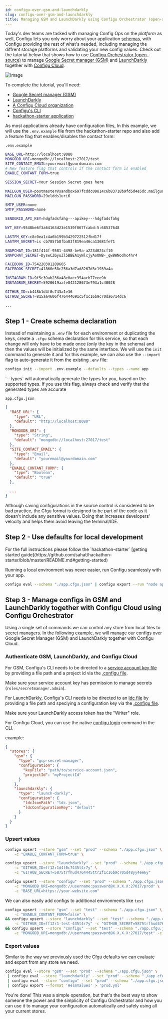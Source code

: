 ```yaml
---
id: configu-over-gsm-and-launchdarkly
slug: configu-over-gsm-and-launchdarkly
title: Managing GSM and LaunchDarkly using Configu Orchestrator (open-source)
---
```


Today's dev teams are tasked with managing Config Ops on the _platform_ as well,
Configu lets you only worry about your application [schemas](/config-schema), with Configu providing the rest of what's needed, including managing the diffrent storage platforms
and validating your new config values. Check out the tutorial below that shows how to use [Configu Orchestrator (open-source)](https://github.com/configu/configu) to manage
[Google Secret manager (GSM)](https://cloud.google.com/secret-manager) and [LaunchDarkly](https://apidocs.launchdarkly.com/tag/Feature-flags) together with [Configu Cloud](../configu-cloud).

![image](./img/gsm-launch-darkly-diagram.png)

To complete the tutorial, you'll need:

- [Google Secret manager (GSM)](https://cloud.google.com/secret-manager)
- [LaunchDarkly](https://apidocs.launchdarkly.com/tag/Feature-flags)
- [A Configu Cloud organization](../configu-cloud)
- [Configu's CLI](/cli-setup)
- [hackathon-starter application](https://github.com/sahat/hackathon-starter)

As most applications already have configuration files, In this example, we will use the `.env.example` file from the hackathon-starter repo and also add a feature flag that enables/disables the contact form:

`.env.example`

```bash
BASE_URL=http://localhost:8080
MONGODB_URI=mongodb://localhost:27017/test
SITE_CONTACT_EMAIL=youremail@yourdomain.com
# New feature flag that controls if the contact form is enabled
ENABLE_CONTANT_FORM=true

SESSION_SECRET=Your Session Secret goes here

MAILGUN_USER=postmaster@sandbox697fcddc09814c6b83718b9fd5d4e5dc.mailgun.org
MAILGUN_PASSWORD=29eldds1uri6

SMTP_USER=none
SMTP_PASSWORD=none

SENDGRID_API_KEY=hdgfadsfahg---apikey---hdgfadsfahg

NYT_KEY=9548be6f3a64163d23e1539f067fcabd:5:68537648

LASTFM_KEY=c8c0ea1c4a6b199b3429722512fbd17f
LASTFM_SECRET=is cb7857b8fba83f819ea46ca13681fe71

SNAPCHAT_ID=181f414f-9581-4498-be9a-a223d024cf10
SNAPCHAT_SECRET=DyswCZGyuZl5BBEA1yWlcjyAoONB-_qw8WNodhc4hr4

FACEBOOK_ID=754220301289665
FACEBOOK_SECRET=41860e58c256a3d7ad8267d3c1939a4a

INSTAGRAM_ID=9f5c39ab236a48e0aec354acb77eee9b
INSTAGRAM_SECRET=5920619aafe842128673e793a1c40028

GITHUB_ID=cb448b1d4f0c743a1e36
GITHUB_SECRET=815aa4606f476444691c5f1c16b9c70da6714dc6

...
```

## Step 1 - Create schema declaration

Instead of maintaining a `.env` file for each environment or duplicating the keys,
create a `.cfgu` schema declaration for this service, so that each change will only have to be made once (only the key in the schema) and then the values will be initialized by the same interface.
We will use the `init` command to generate it and for this example, we can also use the `--import` flag to auto-generate it from the existing `.env` file:

```bash
configu init --import .env.example --defaults --types --name app
```

<Admonition type="info">
  `--types` will automatically generate the types for you, based on the supported types. If you use
  this flag, always check and verify that the generated types are accurate
</Admonition>

`app.cfgu.json`

```json
{
  "BASE_URL": {
    "type": "URL",
    "default": "http://localhost:8080"
  },
  "MONGODB_URI": {
    "type": "String",
    "default": "mongodb://localhost:27017/test"
  },
  "SITE_CONTACT_EMAIL": {
    "type": "Email",
    "default": "youremail@yourdomain.com"
  },
  "ENABLE_CONTANT_FORM": {
    "type": "Boolean",
    "default": "true"
  },

  ...
}
```

<Admonition type="info">
  Although saving configurations in the source control is considered to be bad practice, the Cfgu
  format is designed to be part of the code as it doesn't include any sensitive values. Doing that
  increases developers' velocity and helps them avoid leaving the terminal/IDE.
</Admonition>

## Step 2 - Use defaults for local development

<Admonition type="info">
  For the full instructions please follow the `hackathon-starter` [getting started
  guide](https://github.com/sahat/hackathon-starter/blob/master/README.md#getting-started)
</Admonition>

Running a local environment was never easier, run Configu seamlessly with your app.

```bash
configu eval --schema "./app.cfgu.json" | configu export --run "node app.js"
```

## Step 3 - Manage configs in GSM and LaunchDarkly together with Configu Cloud using Configu Orchestrator

Using a single set of commands we can control any store from local files to secret managers.
In the following example, we will manage our configs over Google Secret Manager (GSM) and LaunchDarkly together with Configu Cloud.

### Authenticate GSM, LaunchDarkly, and Configu Cloud

For GSM, Configu's CLI needs to be directed to a [service account key file](https://cloud.google.com/iam/docs/service-accounts-create) by providing a file path and a project id via the [.configu file](../cli-config).

<Admonition type="info">

Make sure your service account key has permission to manage secrets (`roles/secretmanager.admin`).

</Admonition>

For LaunchDarkly, Configu's CLI needs to be directed to an [ldc file](https://github.com/launchdarkly-labs/ldc) by providing a file path and speciying a configuration key via the [.configu file](../cli-config).

<Admonition type="info">

Make sure your LaunchDarkly access token has the "Writer" role.

</Admonition>

For Configu Cloud, you can use the native [configu login](../cli-commands#configu-login) command in the CLI.

example:

```json
{
  "stores": {
    "gsm": {
      "type": "gcp-secret-manager",
      "configuration": {
        "keyFile": "path/to/service-account.json",
        "projectId": "myProjectId"
      }
    },
    "launchdarkly": {
      "type": "launch-darkly",
      "configuration": {
        "ldcJsonPath": "ldc.json",
        "ldcConfigurationKey": "default"
      }
    }
  }
}
```

### Upsert values

```bash
configu upsert --store "gsm" --set "prod" --schema "./app.cfgu.json" \
    -c "ENABLE_CONTANT_FORM=true" \
```

```bash
configu upsert --store "launchdarkly" --set "prod" --schema "./app.cfgu.json" \
    -c "GITHUB_ID=ff12r1d4f0c7435t4r7y" \
    -c "GITHUB_SECRET=5875trfhud4764445ttr2f1c16b9c705d48yy4ee6y"
```

```bash
configu upsert --store "configu" --set "prod" --schema "./app.cfgu.json" \
    -c "MONGODB_URI=mongodb://username:password@X.X.X.X:27017/prod" \
    -c "BASE_URL=https://your-website.com"
```

We can also easily add configs to additional environments like `test`

```bash
configu upsert --store "gsm" --set "test" --schema "./app.cfgu.json" \
    -c "ENABLE_CONTANT_FORM=false" \
&& configu upsert --store "launchdarkly" --set "test" --schema "./app.cfgu.json" \
    -c "GITHUB_ID=ff12r1-test-435t4r7y" -c "GITHUB_SECRET=5875trfhud476444-test-1c16b9c705d48yy4ee6y" \
&& configu upsert --store "configu" --set "test" --schema "./app.cfgu.json" \
    -c "MONGODB_URI=mongodb://username:password@X.X.X.X:27017/test" -c "BASE_URL=https://your-website-test.com"
```

### Export values

Similar to the way we previously used the Cfgu defaults we can evaluate and export from any store we need.

```bash
configu eval --store "gsm" --set "prod" --schema "./app.cfgu.json" \
 | configu eval --store "launchdarkly" --set "prod" --schema "./app.cfgu.json" \
 | configu eval --store "configu" --set "prod" --schema "./app.cfgu.json" \
 | configu export --format 'HelmValues' > 'prod.yml'
```

You're done! This was a simple operation, but that's the best way to show someone the power and the simplicity of Configu Orchestrator and how you can use it to manage your configuration automatically and safely using all your current stores.
